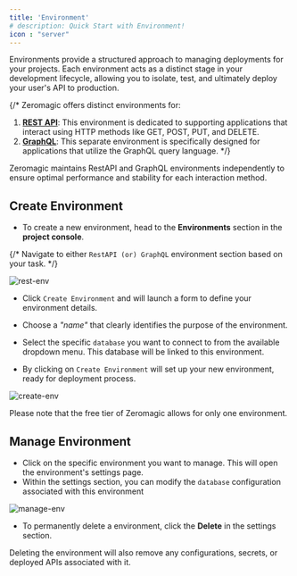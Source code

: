 ```yaml
--- 
title: 'Environment'
# description: Quick Start with Environment!  
icon : "server"
---
```


Environments provide a structured approach to managing deployments for your projects. Each environment acts as a distinct stage in your development lifecycle, allowing you to isolate, test, and ultimately deploy your user's API to production.

{/* 
Zeromagic offers distinct environments for:

1. <ins>**REST API**</ins>: This environment is dedicated to supporting applications that interact using HTTP methods like GET, POST, PUT, and DELETE.
2. <ins>**GraphQL**</ins>: This separate environment is specifically designed for applications that utilize the GraphQL query language.
*/}

<Note>
Zeromagic maintains RestAPI and GraphQL environments independently to ensure optimal performance and stability for each interaction method.
</Note>
 
## Create Environment
 
- To create a new environment, head to the **Environments** section in the **project console**. 

{/* Navigate to either `RestAPI (or) GraphQL` environment section based on your task. */}

![rest-env](/assets/images/rest-env.png)

- Click `Create Environment` and will launch a form to define your environment details. 

- Choose a _"name"_ that clearly identifies the purpose of the environment. 
- Select the specific `database` you want to connect to from the available dropdown menu. This database will be linked to this environment.
- By clicking on `Create Environment` will set up your new environment, ready for deployment process.

![create-env](/assets/images/create-env.png)

<Tip>
Please note that the free tier of Zeromagic allows for only one environment.
</Tip>

## Manage Environment

- Click on the specific environment you want to manage. This will open the environment's settings page.
- Within the settings section, you can modify the `database` configuration associated with this environment

![manage-env](/assets/images/manage-env.png)

- To permanently delete a environment, click the **Delete** in the settings section.

<Warning>
Deleting the environment will also remove any configurations, secrets, or deployed APIs associated with it.
</Warning>

